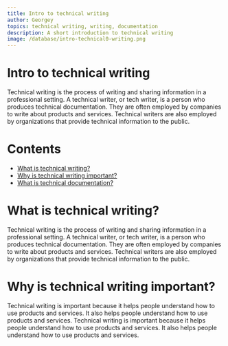 ```yaml
---
title: Intro to technical writing
author: Georgey
topics: technical writing, writing, documentation
description: A short introduction to technical writing
image: /database/intro-technical0-writing.png
---
```


# Intro to technical writing

Technical writing is the process of writing and sharing information in a professional setting. A technical writer, or tech writer, is a person who produces technical documentation. They are often employed by companies to write about products and services. Technical writers are also employed by organizations that provide technical information to the public.

# Contents

- [What is technical writing?](#what-is-technical-writing)
- [Why is technical writing important?](#why-is-technical-writing-important)
- [What is technical documentation?](#what-is-technical-documentation)

# What is technical writing?

Technical writing is the process of writing and sharing information in a professional setting. A technical writer, or tech writer, is a person who produces technical documentation. They are often employed by companies to write about products and services. Technical writers are also employed by organizations that provide technical information to the public.

# Why is technical writing important?

Technical writing is important because it helps people understand how to use products and services. It also helps people understand how to use products and services. Technical writing is important because it helps people understand how to use products and services. It also helps people understand how to use products and services.

